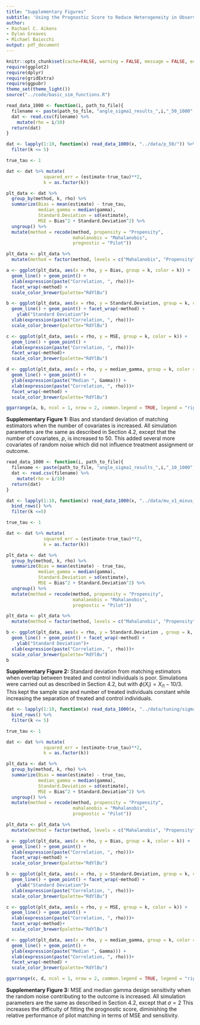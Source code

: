 ```yaml
---
title: "Supplementary Figures"
subtitle: 'Using the Prognostic Score to Reduce Heterogeneity in Observational Studies'
author: 
- Rachael C. Aikens
- Dylan Greaves
- Michael Baiocchi
output: pdf_document
---
```


```r
knitr::opts_chunk$set(cache=FALSE, warning = FALSE, message = FALSE, echo = FALSE, fig.align = "center", fig.height = 4)
require(ggplot2)
require(dplyr)
require(gridExtra)
require(ggpubr)
theme_set(theme_light())
source("../code/basic_sim_functions.R")
```

```r
read_data_1000 <- function(i, path_to_file){
  filename <- paste(path_to_file, "angle_sigma1_results_",i,"_50_1000", sep = "")
  dat <- read.csv(filename) %>%
    mutate(rho = i/10)
  return(dat)
}
```

```r
dat <- lapply(1:10, function(x) read_data_1000(x, "../data/p_50/")) %>% bind_rows %>%
  filter(k <= 5)
```

```r
true_tau <- 1

dat <- dat %>% mutate(
              squared_err = (estimate-true_tau)**2,
              k = as.factor(k))

plt_data <- dat %>%
  group_by(method, k, rho) %>% 
  summarize(Bias = mean(estimate) - true_tau, 
            median_gamma = median(gamma), 
            Standard.Deviation = sd(estimate),
            MSE = Bias^2 + Standard.Deviation^2) %>%
  ungroup() %>%
  mutate(method = recode(method, propensity = "Propensity", 
                         mahalanobis = "Mahalanobis", 
                         prognostic = "Pilot"))
```

```r
plt_data <- plt_data %>%
  mutate(method = factor(method, levels = c("Mahalanobis", "Propensity", "Pilot")))
```

```r
a <- ggplot(plt_data, aes(x = rho, y = Bias, group = k, color = k)) +
  geom_line() + geom_point() +
  xlab(expression(paste("Correlation, ", rho)))+
  facet_wrap(~method) +
  scale_color_brewer(palette="RdYlBu")

b <- ggplot(plt_data, aes(x = rho, y = Standard.Deviation, group = k, color = k)) +
  geom_line() + geom_point() + facet_wrap(~method) +
    ylab("Standard Deviation")+
  xlab(expression(paste("Correlation, ", rho)))+
  scale_color_brewer(palette="RdYlBu")

c <- ggplot(plt_data, aes(x = rho, y = MSE, group = k, color = k)) +
  geom_line() + geom_point() + 
  xlab(expression(paste("Correlation, ", rho)))+
  facet_wrap(~method)+
  scale_color_brewer(palette="RdYlBu")

d <- ggplot(plt_data, aes(x = rho, y = median_gamma, group = k, color = k)) +
  geom_line() + geom_point() +
  ylab(expression(paste("Median ", Gamma))) +
  xlab(expression(paste("Correlation, ", rho)))+
  facet_wrap(~method) + 
  scale_color_brewer(palette="RdYlBu")

ggarrange(a, b, ncol = 1, nrow = 2, common.legend = TRUE, legend = "right", labels = "AUTO")
```

**Supplementary Figure 1:** Bias and standard deviation of matching estimators when the number of covariates is increased. All simulation parameters are the same as described in Section 4.2, except that the number of covariates, $p$, is increased to 50. This added several more covariates of random noise which did not influence treatment assignment or outcome. 

\pagebreak

```r
read_data_1000 <- function(i, path_to_file){
  filename <- paste(path_to_file, "angle_sigma1_results_",i,"_10_1000", sep = "")
  dat <- read.csv(filename) %>%
    mutate(rho = i/10)
  return(dat)
}
```

```r
dat <- lapply(1:10, function(x) read_data_1000(x, "../data/mu_x1_minus_10_3rds/nsim_1000/")) %>%
  bind_rows() %>%
  filter(k <=5)
```

```r
true_tau <- 1

dat <- dat %>% mutate(
              squared_err = (estimate-true_tau)**2,
              k = as.factor(k))

plt_data <- dat %>%
  group_by(method, k, rho) %>% 
  summarize(Bias = mean(estimate) - true_tau, 
            median_gamma = median(gamma), 
            Standard.Deviation = sd(estimate),
            MSE = Bias^2 + Standard.Deviation^2) %>%
  ungroup() %>%
  mutate(method = recode(method, propensity = "Propensity", 
                         mahalanobis = "Mahalanobis", 
                         prognostic = "Pilot"))
```

```r
plt_data <- plt_data %>%
  mutate(method = factor(method, levels = c("Mahalanobis", "Propensity", "Pilot")))
```

```r
b <- ggplot(plt_data, aes(x = rho, y = Standard.Deviation , group = k, color = k)) +
  geom_line() + geom_point() + facet_wrap(~method) +
    ylab("Standard Deviation")+
  xlab(expression(paste("Correlation, ", rho)))+
  scale_color_brewer(palette="RdYlBu")
b
```

**Supplementary Figure 2:** Standard deviation from matching estimators when overlap between treated and control individuals is poor.  Simulations were carried out as described in Section 4.2, but with $\phi(X_i) = X_{i1} - 10/3$.  This kept the sample size and number of treated individuals constant while increasing the separation of treated and control individuals.

\pagebreak


```r
dat <- lapply(1:10, function(x) read_data_1000(x, "../data/tuning/sigma_2/nsim_1000/")) %>%
  bind_rows() %>%
  filter(k <= 5)
```

```r
true_tau <- 1

dat <- dat %>% mutate(
              squared_err = (estimate-true_tau)**2,
              k = as.factor(k))

plt_data <- dat %>%
  group_by(method, k, rho) %>% 
  summarize(Bias = mean(estimate) - true_tau, 
            median_gamma = median(gamma), 
            Standard.Deviation = sd(estimate),
            MSE = Bias^2 + Standard.Deviation^2) %>%
  ungroup() %>%
  mutate(method = recode(method, propensity = "Propensity", 
                         mahalanobis = "Mahalanobis", 
                         prognostic = "Pilot"))
```

```r
plt_data <- plt_data %>%
  mutate(method = factor(method, levels = c("Mahalanobis", "Propensity", "Pilot")))
```

```r
a <- ggplot(plt_data, aes(x = rho, y = Bias, group = k, color = k)) +
  geom_line() + geom_point() +
  xlab(expression(paste("Correlation, ", rho)))+
  facet_wrap(~method) +
  scale_color_brewer(palette="RdYlBu")

b <- ggplot(plt_data, aes(x = rho, y = Standard.Deviation, group = k, color = k)) +
  geom_line() + geom_point() + facet_wrap(~method) +
    ylab("Standard Deviation")+
  xlab(expression(paste("Correlation, ", rho)))+
  scale_color_brewer(palette="RdYlBu")

c <- ggplot(plt_data, aes(x = rho, y = MSE, group = k, color = k)) +
  geom_line() + geom_point() + 
  xlab(expression(paste("Correlation, ", rho)))+
  facet_wrap(~method)+
  scale_color_brewer(palette="RdYlBu")

d <- ggplot(plt_data, aes(x = rho, y = median_gamma, group = k, color = k)) +
  geom_line() + geom_point() +
  ylab(expression(paste("Median ", Gamma))) +
  xlab(expression(paste("Correlation, ", rho)))+
  facet_wrap(~method) + 
  scale_color_brewer(palette="RdYlBu")

ggarrange(c, d, ncol = 1, nrow = 2, common.legend = TRUE, legend = "right", labels = "AUTO")

```

**Supplementary Figure 3:** MSE and median gamma design sensitivity when the random noise contributing to the outcome is increased.  All simulation parameters are the same as described in Section 4.2, except that $\sigma = 2$ This increases the difficulty of fitting the prognostic score, diminishing the relative performance of pilot matching in terms of MSE and sensitivity.